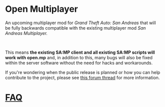 # Open Multiplayer

An upcoming multiplayer mod for _Grand Theft Auto: San Andreas_ that will be fully backwards compatible with the existing multiplayer mod _San Andreas Multiplayer._

<br />

This means **the existing SA:MP client and all existing SA:MP scripts will work with open.mp** and, in addition to this, many bugs will also be fixed within the server software without the need for hacks and workarounds.

If you're wondering when the public release is planned or how you can help contribute to the project, please see [this forum thread](https://www.burgershot.gg/showthread.php?tid=99) for more information.

# [FAQ](/faq?lang=gb)
